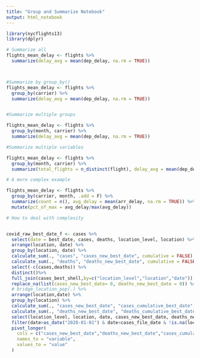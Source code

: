 ```yaml
---
title: "Group and Summarize Notebook"
output: html_notebook
---
```


```r

library(nycflights13)
library(dplyr)

# Summarize all
flights_mean_delay <- flights %>%
  summarize(delay_avg = mean(dep_delay, na.rm = TRUE)) 



#Summarize by group_by()
flights_mean_delay <- flights %>%
  group_by(carrier) %>%
  summarize(delay_avg = mean(dep_delay, na.rm = TRUE)) 


#Summarize multiple groups

flights_mean_delay <- flights %>%
  group_by(month, carrier) %>%
  summarize(delay_avg = mean(dep_delay, na.rm = TRUE)) 

#Summarize multiple variables

flights_mean_delay <- flights %>%
  group_by(month, carrier) %>%
  summarize(total_flights = n_distinct(flight), delay_avg = mean(dep_delay, na.rm = TRUE)) 

# A more complex example

flights_mean_delay <- flights %>%
  group_by(carrier, month, .add = F) %>%
  summarize(count = n(), avg_delay = mean(arr_delay, na.rm = TRUE)) %>%
  mutate(pct_of_max = avg_delay/max(avg_delay))

# How to deal with complexity


covid_raw_best_date_f <- cases %>%
  select(date = best_date, cases, deaths, location_level, location) %>%
  arrange(location, date) %>%
  group_by(location, date) %>%
  calculate_sum(., "cases", "cases_new_best_date", cumulative = FALSE) %>%
  calculate_sum(., "deaths", "deaths_new_best_date", cumulative = FALSE) %>%
  select(-c(cases,deaths)) %>%
  distinct()%>%
  full_join(cases_best_shell,by=c("location_level","location","date")) %>%
  replace_na(list(cases_new_best_date= 0, deaths_new_best_date = 0)) %>%
  # bridge_location_pop(.) %>%
  arrange(location,date) %>%
  group_by(location) %>%
  calculate_sum(., "cases_new_best_date", "cases_cumulative_best_date", cumulative = TRUE) %>%
  calculate_sum(., "deaths_new_best_date", "deaths_cumulative_best_date", cumulative = TRUE) %>%
  select(location_level, location, date, cases_new_best_date, deaths_new_best_date, cases_cumulative_best_date, deaths_cumulative_best_date) %>%
  filter(date>as_date("2020-01-01") & date<cases_file_date & !is.na(location) & location != "Unassigned") %>%
  pivot_longer(
    cols = c("cases_new_best_date","deaths_new_best_date","cases_cumulative_best_date","deaths_cumulative_best_date"),
    names_to = "variable",
    values_to = "value"
  )

```

